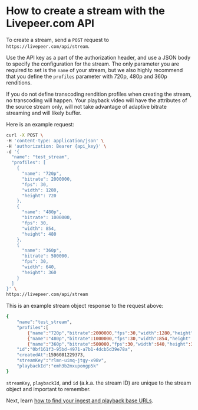 
<DocsLayout>


# How to create a stream with the Livepeer.com API

To create a stream, send a `POST` request to `https://livepeer.com/api/stream`.

Use the API key as a part of the authorization header, and use a JSON body to specify the configuration for the stream. The only parameter you are required to set is the `name` of your stream, but we also highly recommend that you define the `profiles` parameter with 720p, 480p and 360p renditions. 

If you do not define transcoding rendition profiles when creating the stream, no transcoding will happen. Your playback video will have the attributes of the source stream only, will not take advantage of adaptive bitrate streaming and will likely buffer.

Here is an example request: 

```bash
curl -X POST \
-H 'content-type: application/json' \
-H 'authorization: Bearer {api_key}' \
-d '{
  "name": "test_stream",
  "profiles": [
    {
      "name": "720p",
      "bitrate": 2000000,
      "fps": 30,
      "width": 1280,
      "height": 720
    },
    {
      "name": "480p",
      "bitrate": 1000000,
      "fps": 30,
      "width": 854,
      "height": 480
    },
    {
      "name": "360p",
      "bitrate": 500000,
      "fps": 30,
      "width": 640,
      "height": 360
    }
  ]
}' \
https://livepeer.com/api/stream
```

This is an example stream object response to the request above:

```bash
{
    "name":"test_stream",
    "profiles":[
        {"name":"720p","bitrate":2000000,"fps":30,"width":1280,"height":720},
        {"name":"480p","bitrate":1000000,"fps":30,"width":854,"height":480}],
        {"name":"360p","bitrate":500000,"fps":30,"width":640,"height":360}],
    "id":"0bf161f3-95bd-4971-a7b1-4dcb5d39e78a",
    "createdAt":1596081229373,
    "streamKey":"rlmn-uimq-jtgy-x98v",
    "playbackId":"emh3b2mxupongp5k"
}
```

`streamKey`, `playbackId`, and `id` (a.k.a. the stream ID) are unique to the stream object and important to remember.

Next, learn [how to find your ingest and playback base URLs](/docs/guides/api/base-urls).

</DocsLayout>

